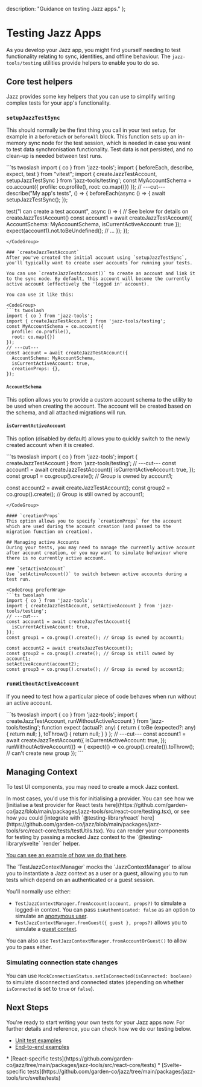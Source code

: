 
  description: "Guidance on testing Jazz apps."
};

# Testing Jazz Apps

As you develop your Jazz app, you might find yourself needing to test functionality relating to sync, identities, and offline behaviour. The `jazz-tools/testing` utilities provide helpers to enable you to do so.

## Core test helpers
Jazz provides some key helpers that you can use to simplify writing complex tests for your app's functionality.

### `setupJazzTestSync`

This should normally be the first thing you call in your test setup, for example in a `beforeEach` or `beforeAll` block. This function sets up an in-memory sync node for the test session, which is needed in case you want to test data synchronisation functionality. Test data is not persisted, and no clean-up is needed between test runs. 

<CodeGroup>
```ts twoslash
import { co } from 'jazz-tools';
import { beforeEach, describe, expect, test } from "vitest";
import { createJazzTestAccount, setupJazzTestSync } from 'jazz-tools/testing';
const MyAccountSchema = co.account({
  profile: co.profile(),
  root: co.map({})
});
// ---cut---
describe("My app's tests", () => {
  beforeEach(async () => {
    await setupJazzTestSync();
  });

  test("I can create a test account", async () => {
    // See below for details on createJazzTestAccount()
    const account1 = await createJazzTestAccount({
      AccountSchema: MyAccountSchema,
      isCurrentActiveAccount: true
    });
    expect(account1).not.toBeUndefined();
    // ...
  });
});
```
</CodeGroup>

### `createJazzTestAccount`
After you've created the initial account using `setupJazzTestSync`, you'll typically want to create user accounts for running your tests. 

You can use `createJazzTestAccount()` to create an account and link it to the sync node. By default, this account will become the currently active account (effectively the 'logged in' account).

You can use it like this:

<CodeGroup>
```ts twoslash
import { co } from 'jazz-tools';
import { createJazzTestAccount } from 'jazz-tools/testing';
const MyAccountSchema = co.account({
  profile: co.profile(),
  root: co.map({})
});
// ---cut---
const account = await createJazzTestAccount({
  AccountSchema: MyAccountSchema,
  isCurrentActiveAccount: true,
  creationProps: {},
});
```
</CodeGroup>

#### `AccountSchema`
This option allows you to provide a custom account schema to the utility to be used when creating the account. The account will be created based on the schema, and all attached migrations will run.

#### `isCurrentActiveAccount`
This option (disabled by default) allows you to quickly switch to the newly created account when it is created.

<CodeGroup preferWrap>
```ts twoslash
import { co } from 'jazz-tools';
import { createJazzTestAccount } from 'jazz-tools/testing';
// ---cut---
const account1 = await createJazzTestAccount({ 
  isCurrentActiveAccount: true,
});
const group1 = co.group().create(); // Group is owned by account1;

const account2 = await createJazzTestAccount();
const group2 = co.group().create(); // Group is still owned by account1;
```
</CodeGroup>

#### `creationProps`
This option allows you to specify `creationProps` for the account which are used during the account creation (and passed to the migration function on creation).

## Managing active Accounts
During your tests, you may need to manage the currently active account after account creation, or you may want to simulate behaviour where there is no currently active account.

### `setActiveAccount`
Use `setActiveAccount()` to switch between active accounts during a test run.

<CodeGroup preferWrap>
```ts twoslash
import { co } from 'jazz-tools';
import { createJazzTestAccount, setActiveAccount } from 'jazz-tools/testing';
// ---cut---
const account1 = await createJazzTestAccount({ 
  isCurrentActiveAccount: true,
});
const group1 = co.group().create(); // Group is owned by account1;

const account2 = await createJazzTestAccount();
const group2 = co.group().create(); // Group is still owned by account1;
setActiveAccount(account2);
const group3 = co.group().create(); // Group is owned by account2;
```
</CodeGroup>

### `runWithoutActiveAccount`
If you need to test how a particular piece of code behaves when run without an active account.

<CodeGroup preferWrap>
```ts twoslash
import { co } from 'jazz-tools';
import { createJazzTestAccount, runWithoutActiveAccount } from 'jazz-tools/testing';
function expect (actual?: any) {
    return { 
      toBe (expected?: any) {
        return null;
      },
      toThrow() {
        return null;
      }
    }
};
// ---cut---
const account1 = await createJazzTestAccount({
  isCurrentActiveAccount: true,
});
runWithoutActiveAccount(() => {
  expect(() => co.group().create()).toThrow(); // can't create new group
});
```
</CodeGroup>

## Managing Context
To test UI components, you may need to create a mock Jazz context. 

<ContentByFramework framework="react">
  In most cases, you'd use this for initialising a provider. You can see how we [initialise a test provider for React tests here](https://github.com/garden-co/jazz/blob/main/packages/jazz-tools/src/react-core/testing.tsx), or see how you could [integrate with `@testing-library/react` here](https://github.com/garden-co/jazz/blob/main/packages/jazz-tools/src/react-core/tests/testUtils.tsx).
</ContentByFramework>

<ContentByFramework framework="svelte">
 You can render your components for testing by passing a mocked Jazz context to the `@testing-library/svelte` `render` helper.

 [You can see an example of how we do that here](https://github.com/garden-co/jazz/blob/main/packages/jazz-tools/src/svelte/tests/testUtils.ts).
</ContentByFramework>

<ContentByFramework framework="vanilla">
The `TestJazzContextManager` mocks the `JazzContextManager` to allow you to instantiate a Jazz context as a user or a guest, allowing you to run tests which depend on an authenticated or a guest session.

You'll normally use either:

* `TestJazzContextManager.fromAccount(account, props?)` to simulate a logged-in context. You can pass `isAuthenticated: false` as an option to simulate an [anonymous user](docs/key-features/authentication/authentication-states#anonymous-authentication).
* `TestJazzContextManager.fromGuest({ guest }, props?)` allows you to simulate a [guest context](/docs/key-features/authentication/authentication-states#guest-mode).

You can also use `TestJazzContextManager.fromAccountOrGuest()` to allow you to pass either.
</ContentByFramework>

### Simulating connection state changes
You can use `MockConnectionStatus.setIsConnected(isConnected: boolean)` to simulate disconnected and connected states (depending on whether `isConnected` is set to `true` or `false`).

## Next Steps
You're ready to start writing your own tests for your Jazz apps now. For further details and reference, you can check how we do our testing below.

* [Unit test examples](https://github.com/garden-co/jazz/tree/main/packages/jazz-tools/src/tools/tests)
* [End-to-end examples](https://github.com/garden-co/jazz/tree/main/tests/e2e/tests)

<ContentByFramework framework="react">
* [React-specific tests](https://github.com/garden-co/jazz/tree/main/packages/jazz-tools/src/react-core/tests)
</ContentByFramework>

<ContentByFramework framework="svelte">
* [Svelte-specific tests](https://github.com/garden-co/jazz/tree/main/packages/jazz-tools/src/svelte/tests)
</ContentByFramework>